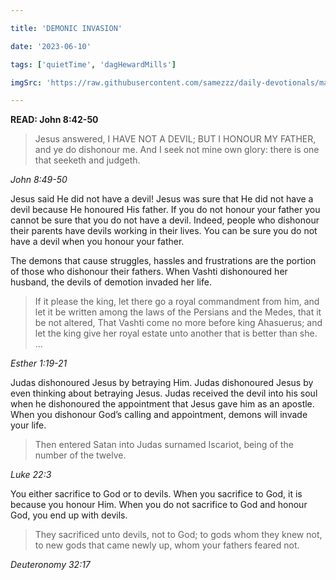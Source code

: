 ```yaml
---

title: 'DEMONIC INVASION'

date: '2023-06-10'

tags: ['quietTime', 'dagHewardMills']

imgSrc: 'https://raw.githubusercontent.com/samezzz/daily-devotionals/main/images/deceit.jpg'

---
```


**READ: John 8:42-50**

>Jesus answered, I HAVE NOT A DEVIL; BUT I HONOUR MY FATHER, and ye do dishonour me. And I seek not mine own glory: there is one that seeketh and judgeth. 

*John 8:49-50*

Jesus said He did not have a devil! Jesus was sure that He did not have a devil because He honoured His father. If you do not honour your father you cannot be sure that you do not have a devil. Indeed, people who dishonour their parents have devils working in their lives. You can be sure you do not have a devil when you honour your father. 

The demons that cause struggles, hassles and frustrations are the portion of those who dishonour their fathers. When Vashti dishonoured her husband, the devils of demotion invaded her life. 

>If it please the king, let there go a royal commandment from him, and let it be written among the laws of the Persians and the Medes, that it be not altered, That Vashti come no more before king Ahasuerus; and let the king give her royal estate unto another that is better than she. ...

*Esther 1:19-21*

Judas dishonoured Jesus by betraying Him. Judas dishonoured Jesus by even thinking about betraying Jesus. Judas received the devil into his soul when he dishonoured the appointment that Jesus gave him as an apostle. When you dishonour God’s calling and appointment, demons will invade your life. 

>Then entered Satan into Judas surnamed Iscariot, being of the number of the twelve. 

*Luke 22:3*

You either sacrifice to God or to devils. When you sacrifice to God, it is because you honour Him. When you do not sacrifice to God and honour God, you end up with devils. 

>They sacrificed unto devils, not to God; to gods whom they knew not, to new gods that came newly up, whom your fathers feared not. 

*Deuteronomy 32:17*
